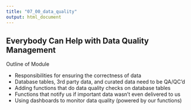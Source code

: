 ```yaml
---
title: "07_00_data_quality"
output: html_document
---
```


## Everybody Can Help with Data Quality Management

Outline of Module

- Responsibilities for ensuring the correctness of data
- Database tables, 3rd party data, and curated data need to be QA/QC’d
- Adding functions that do data quality checks on database tables
- Functions that notify us if important data wasn't even delivered to us
- Using dashboards to monitor data quality (powered by our functions)
